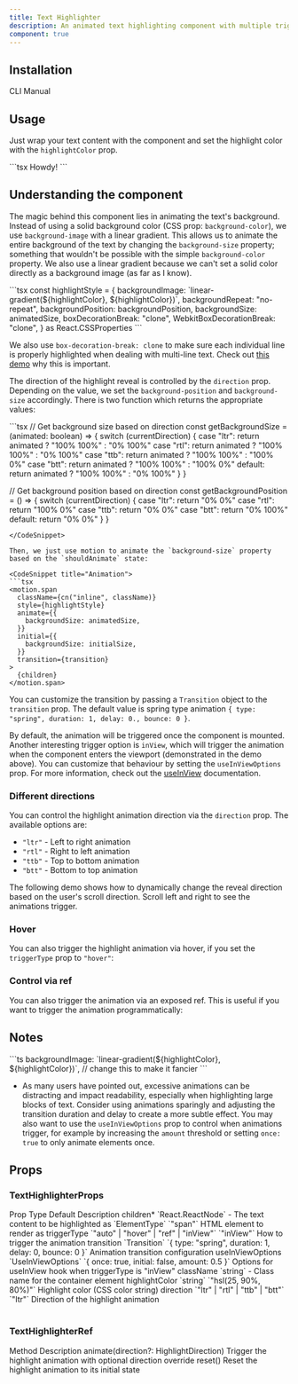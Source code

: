 ```yaml
---
title: Text Highlighter
description: An animated text highlighting component with multiple trigger modes and directional animations.
component: true
---
```


<ComponentPreview name="text-highlighter-demo" />

## Installation

<Tabs defaultValue="cli">

<TabsList>
  <TabsTrigger value="cli">CLI</TabsTrigger>
  <TabsTrigger value="manual">Manual</TabsTrigger>
</TabsList>
<TabsContent value="cli">

<InstallTabs
  command='shadcn@latest add "https://fancycomponents.dev/r/text-highlighter.json"'
  npx
/>

</TabsContent>  
<TabsContent value="manual">

<ComponentSource name="text-highlighter" />

</TabsContent>
</Tabs>

## Usage

Just wrap your text content with the component and set the highlight color with the `highlightColor` prop.

<CodeSnippet title="Usage example">
  ```tsx
  <TextHighlighter highlightColor="hsl(25, 90%, 80%)">Howdy!</TextHighlighter>
  ```
</CodeSnippet>

## Understanding the component

The magic behind this component lies in animating the text's background. Instead of using a solid background color (CSS prop: `background-color`), we use `background-image` with a linear gradient. This allows us to animate the entire background of the text by changing the `background-size` property; something that wouldn't be possible with the simple `background-color` property. We also use a linear gradient because we can't set a solid color directly as a background image (as far as I know).

<CodeSnippet title="Highlighter style">
```tsx
const highlightStyle = {
  backgroundImage: `linear-gradient(${highlightColor}, ${highlightColor})`,
  backgroundRepeat: "no-repeat",
  backgroundPosition: backgroundPosition,
  backgroundSize: animatedSize,
  boxDecorationBreak: "clone",
  WebkitBoxDecorationBreak: "clone",
} as React.CSSProperties
```
</CodeSnippet>

We also use `box-decoration-break: clone` to make sure each individual line is properly highlighted when dealing with multi-line text. Check out [this demo](https://developer.mozilla.org/en-US/docs/Web/CSS/box-decoration-break) why this is important.

The direction of the highlight reveal is controlled by the `direction` prop. Depending on the value, we set the `background-position` and `background-size` accordingly. There is two function which returns the appropriate values:

<CodeSnippet title="Get animation values by direction">
```tsx
// Get background size based on direction
const getBackgroundSize = (animated: boolean) => {
  switch (currentDirection) {
    case "ltr":
      return animated ? "100% 100%" : "0% 100%"
    case "rtl":
      return animated ? "100% 100%" : "0% 100%"
    case "ttb":
      return animated ? "100% 100%" : "100% 0%"
    case "btt":
      return animated ? "100% 100%" : "100% 0%"
    default:
      return animated ? "100% 100%" : "0% 100%"
  }
}

// Get background position based on direction
const getBackgroundPosition = () => {
switch (currentDirection) {
case "ltr":
return "0% 0%"
case "rtl":
return "100% 0%"
case "ttb":
return "0% 0%"
case "btt":
return "0% 100%"
default:
return "0% 0%"
}
}

````
</CodeSnippet>

Then, we just use motion to animate the `background-size` property based on the `shouldAnimate` state:

<CodeSnippet title="Animation">
```tsx
<motion.span
  className={cn("inline", className)}
  style={highlightStyle}
  animate={{
    backgroundSize: animatedSize,
  }}
  initial={{
    backgroundSize: initialSize,
  }}
  transition={transition}
>
  {children}
</motion.span>
````

</CodeSnippet>

You can customize the transition by passing a `Transition` object to the `transition` prop. The default value is spring type animation `{ type: "spring", duration: 1, delay: 0., bounce: 0 }`.

By default, the animation will be triggered once the component is mounted. Another interesting trigger option is `inView`, which will trigger the animation when the component enters the viewport (demonstrated in the demo above). You can customize that behaviour by setting the `useInViewOptions` prop. For more information, check out the [useInView](https://www.react-spring.io/docs/hooks/use-in-view) documentation.

### Different directions

You can control the highlight animation direction via the `direction` prop. The available options are:

- `"ltr"` - Left to right animation
- `"rtl"` - Right to left animation
- `"ttb"` - Top to bottom animation
- `"btt"` - Bottom to top animation

The following demo shows how to dynamically change the reveal direction based on the user's scroll direction. Scroll left and right to see the animations trigger.

<ComponentPreview name="text-highlighter-scroll-demo" />

### Hover

You can also trigger the highlight animation via hover, if you set the `triggerType` prop to `"hover"`:

<ComponentPreview name="text-highlighter-hover-demo" />

### Control via ref

You can also trigger the animation via an exposed ref. This is useful if you want to trigger the animation programmatically:

<ComponentPreview name="text-highlighter-ref-demo" />

## Notes

  <CodeSnippet title="Fancier highlight color">
```ts
backgroundImage: `linear-gradient(${highlightColor}, ${highlightColor})`,   // change this to make it fancier
```

  </CodeSnippet>

- As many users have pointed out, excessive animations can be distracting and impact readability, especially when highlighting large blocks of text. Consider using animations sparingly and adjusting the transition duration and delay to create a more subtle effect. You may also want to use the `useInViewOptions` prop to control when animations trigger, for example by increasing the `amount` threshold or setting `once: true` to only animate elements once.

## Props

### TextHighlighterProps

<Table>
  <TableHeader>
    <TableRow>
      <TableHead>Prop</TableHead>
      <TableHead>Type</TableHead>
      <TableHead>Default</TableHead>
      <TableHead>Description</TableHead>
    </TableRow>
  </TableHeader>
  <TableBody>
    <TableRow>
      <TableCell>children<span className="text-red-500">*</span></TableCell>
      <TableCell>`React.ReactNode`</TableCell>
      <TableCell>-</TableCell>
      <TableCell>The text content to be highlighted</TableCell>
    </TableRow>
    <TableRow>
      <TableCell>as</TableCell>
      <TableCell>`ElementType`</TableCell>
      <TableCell>`"span"`</TableCell>
      <TableCell>HTML element to render as</TableCell>
    </TableRow>
    <TableRow>
      <TableCell>triggerType</TableCell>
      <TableCell>`"auto" | "hover" | "ref" | "inView"`</TableCell>
      <TableCell>`"inView"`</TableCell>
      <TableCell>How to trigger the animation</TableCell>
    </TableRow>
    <TableRow>
      <TableCell>transition</TableCell>
      <TableCell>`Transition`</TableCell>
      <TableCell>`{ type: "spring", duration: 1, delay: 0, bounce: 0 }`</TableCell>
      <TableCell>Animation transition configuration</TableCell>
    </TableRow>
    <TableRow>
      <TableCell>useInViewOptions</TableCell>
      <TableCell>`UseInViewOptions`</TableCell>
      <TableCell>`{ once: true, initial: false, amount: 0.5 }`</TableCell>
      <TableCell>Options for useInView hook when triggerType is "inView"</TableCell>
    </TableRow>
    <TableRow>
      <TableCell>className</TableCell>
      <TableCell>`string`</TableCell>
      <TableCell>-</TableCell>
      <TableCell>Class name for the container element</TableCell>
    </TableRow>
    <TableRow>
      <TableCell>highlightColor</TableCell>
      <TableCell>`string`</TableCell>
      <TableCell>`"hsl(25, 90%, 80%)"`</TableCell>
      <TableCell>Highlight color (CSS color string)</TableCell>
    </TableRow>
    <TableRow>
      <TableCell>direction</TableCell>
      <TableCell>`"ltr" | "rtl" | "ttb" | "btt"`</TableCell>
      <TableCell>`"ltr"`</TableCell>
      <TableCell>Direction of the highlight animation</TableCell>
    </TableRow>
  </TableBody>
</Table>

### TextHighlighterRef

<Table>
  <TableHeader>
    <TableRow>
      <TableHead>Method</TableHead>
      <TableHead>Description</TableHead>
    </TableRow>
  </TableHeader>
  <TableBody>
    <TableRow>
      <TableCell>animate(direction?: HighlightDirection)</TableCell>
      <TableCell>
        Trigger the highlight animation with optional direction override
      </TableCell>
    </TableRow>
    <TableRow>
      <TableCell>reset()</TableCell>
      <TableCell>Reset the highlight animation to its initial state</TableCell>
    </TableRow>
  </TableBody>
</Table>
